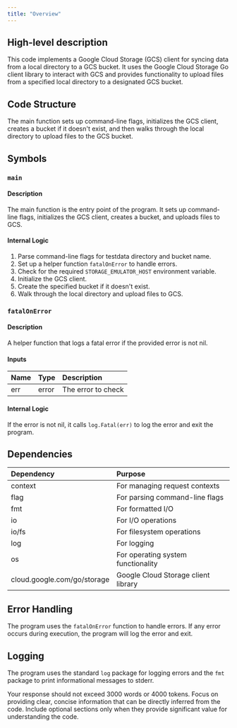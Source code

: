 ```yaml
---
title: "Overview"
---
```


## High-level description
This code implements a Google Cloud Storage (GCS) client for syncing data from a local directory to a GCS bucket. It uses the Google Cloud Storage Go client library to interact with GCS and provides functionality to upload files from a specified local directory to a designated GCS bucket.

## Code Structure
The main function sets up command-line flags, initializes the GCS client, creates a bucket if it doesn't exist, and then walks through the local directory to upload files to the GCS bucket.

## Symbols

### `main`
#### Description
The main function is the entry point of the program. It sets up command-line flags, initializes the GCS client, creates a bucket, and uploads files to GCS.

#### Internal Logic
1. Parse command-line flags for testdata directory and bucket name.
2. Set up a helper function `fatalOnError` to handle errors.
3. Check for the required `STORAGE_EMULATOR_HOST` environment variable.
4. Initialize the GCS client.
5. Create the specified bucket if it doesn't exist.
6. Walk through the local directory and upload files to GCS.

### `fatalOnError`
#### Description
A helper function that logs a fatal error if the provided error is not nil.

#### Inputs
| Name | Type | Description |
|:-----|:-----|:------------|
| err | error | The error to check |

#### Internal Logic
If the error is not nil, it calls `log.Fatal(err)` to log the error and exit the program.

## Dependencies
| Dependency | Purpose |
|:-----------|:--------|
| context | For managing request contexts |
| flag | For parsing command-line flags |
| fmt | For formatted I/O |
| io | For I/O operations |
| io/fs | For filesystem operations |
| log | For logging |
| os | For operating system functionality |
| cloud.google.com/go/storage | Google Cloud Storage client library |

## Error Handling
The program uses the `fatalOnError` function to handle errors. If any error occurs during execution, the program will log the error and exit.

## Logging
The program uses the standard `log` package for logging errors and the `fmt` package to print informational messages to stderr.

Your response should not exceed 3000 words or 4000 tokens. Focus on providing clear, concise information that can be directly inferred from the code. Include optional sections only when they provide significant value for understanding the code.